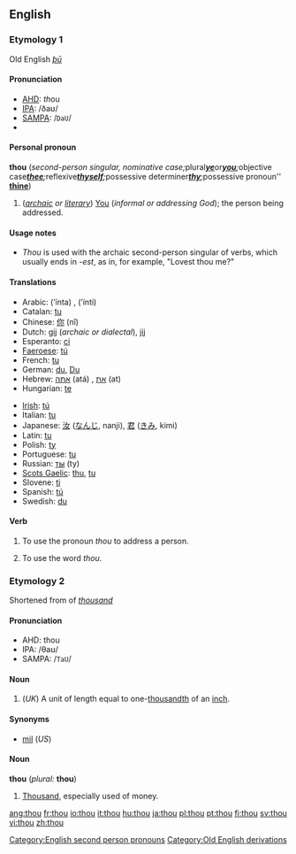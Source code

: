 ==English==

{{rank|asked|soon|almost|217|thou|full|country|course}}

===Etymology 1===
Old English ''[[þū]]''

====Pronunciation====
*[[AHD]]: ''th''ou
*[[IPA]]: /ðaʊ/
*[[SAMPA]]: /<tt>DaU</tt>/
*{{audio|en-us-thou.ogg|Audio (US)}}

====Personal pronoun====
'''thou''' (''second-person singular, nominative case; ''plural'' '''[[ye]]''' ''or'' '''[[you]]'''; ''objective case'' '''[[thee]]'''; ''reflexive'' '''[[thyself]]'''; ''possessive determiner'' '''[[thy]]'''; ''possessive pronoun'' '''[[thine]]''')
#(''[[archaic]] or [[literary]]'') [[You]] (''informal or addressing God''); the person being addressed.

====Usage notes====
*''Thou'' is used with the archaic second-person singular of verbs, which usually ends in ''-est'', as in, for example, "Lovest thou me?"

====Translations====
{{top}}
*Arabic: {{ARchar|[[أنت]]}} (’ínta) {{m}}, {{ARchar|[[أنت]]}} (’ínti) {{f}}
*Catalan: [[tu#Catalan|tu]]
*Chinese: [[你]] (nǐ)
*Dutch: [[gij]] (''archaic or dialectal''), [[jij]]
*Esperanto: [[ci]]
*[[Faeroese]]: [[tú]]
*French: [[tu#French|tu]]
*German: [[du]], [[Du]]
*Hebrew: [[אתה]] (atá) {{m}}, [[את]] (at) {{f}}
*Hungarian: [[te#Hungarian|te]]
{{mid}}
*[[Irish]]: [[tú#Irish|tú]]
*Italian: [[tu#Italian|tu]]
*Japanese: [[汝]] ([[なんじ]], nanji), [[君]] ([[きみ]], kimi)
*Latin: [[tu#Latin|tu]]
*Polish: [[ty]]
*Portuguese: [[tu#Portuguese|tu]]
*Russian: [[ты]] (ty)
*[[Scots Gaelic]]: [[thu]], [[tu#Scottish Gaelic|tu]]
*Slovene: [[ti#Slovene|ti]]
*Spanish: [[tú#Spanish|tú]]
*Swedish: [[du#Swedish|du]]
{{bottom}}

====Verb====
{{en-verb}}

#{{transitive}} To use the pronoun ''thou'' to address a person.
#{{intransitive}} To use the word ''thou''.

===Etymology 2===
Shortened from of ''[[thousand]]''

====Pronunciation====
*AHD: thou
*IPA: /θaʊ/
*SAMPA: /<tt>TaU</tt>/

====Noun====
{{en-noun}}

#(''UK'') A unit of length equal to one-[[thousandth]] of an [[inch]].

====Synonyms====
*[[mil]] (''US'')

====Noun====
'''thou''' (''plural:'' '''thou''')<!--plural same as singular-->

#{{slang}} [[Thousand]], especially used of money.

[[Category:English second person pronouns]]
[[Category:Old English derivations]]

[[ang:thou]]
[[fr:thou]]
[[io:thou]]
[[it:thou]]
[[hu:thou]]
[[ja:thou]]
[[pl:thou]]
[[pt:thou]]
[[fi:thou]]
[[sv:thou]]
[[vi:thou]]
[[zh:thou]]